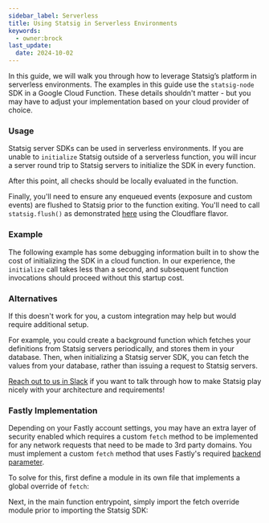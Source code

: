 ```yaml
---
sidebar_label: Serverless
title: Using Statsig in Serverless Environments
keywords:
  - owner:brock
last_update:
  date: 2024-10-02
---
```


In this guide, we will walk you through how to leverage Statsig’s platform in serverless environments.  The examples in this guide use the `statsig-node` SDK in a Google Cloud Function.
These details shouldn't matter - but you may have to adjust your implementation based on your cloud provider of choice.

### Usage

Statsig server SDKs can be used in serverless environments.  If you are unable to `initialize` Statsig outside of a serverless function, you will incur a server round trip to Statsig servers to initialize the SDK in every function.

After this point, all checks should be locally evaluated in the function.

Finally, you'll need to ensure any enqueued events (exposure and custom events) are flushed to Statsig prior to the function exiting. You'll need to call `statsig.flush()` as demonstrated [here](/server/nodejsServerSDK#flushing-events-) using the Cloudflare flavor. 

### Example

The following example has some debugging information built in to show the cost of initializing the SDK in a cloud function.  In our experience, the `initialize` call takes less than a second, and subsequent function invocations should proceed without this startup cost.


<Gist id="bc759e43fd3fbac4619e5635d8ba9353" />


### Alternatives

If this doesn't work for you, a custom integration may help but would require additional setup.

For example, you could create a background function which fetches your definitions from Statsig servers periodically, and stores them in your database.
Then, when initializing a Statsig server SDK, you can fetch the values from your database, rather than issuing a request to Statsig servers.

[Reach out to us in Slack](https://www.statsig.com/slack) if you want to talk through how to make Statsig play nicely with your architecture and requirements!

### Fastly Implementation

Depending on your Fastly account settings, you may have an extra layer of security enabled which requires a custom `fetch` method to be implemented for any network requests that need to be made to 3rd party domains. You must implement a custom `fetch` method that uses Fastly's required [backend parameter](https://js-compute-reference-docs.edgecompute.app/docs/globals/fetch).

To solve for this, first define a module in its own file that implements a global override of `fetch`:
<Gist id="b5d09f889465021f999582d1f48ef187" />

Next, in the main function entrypoint, simply import the fetch override module prior to importing the Statsig SDK:
<Gist id="f4a61c369ea03b24ffb8aecb9175bdcb" />
